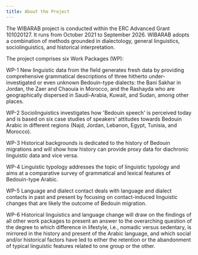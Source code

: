 ```yaml
---
title: About the Project
---
```


The WIBARAB project is conducted within the ERC Advanced Grant 101020127. It runs from October 2021
to September 2026. WIBARAB adopts a combination of methods grounded in dialectology, general
linguistics, sociolinguistics, and historical interpretation.

The project comprises six Work Packages (WP):

WP-1 New linguistic data from the field generates fresh data by providing comprehensive grammatical
descriptions of three hitherto under-investigated or even unknown Bedouin-type dialects: the Bani
Sakhar in Jordan, the Zaer and Chaouia in Morocco, and the Rashayda who are geographically dispersed
in Saudi-Arabia, Kuwait, and Sudan, among other places.

WP-2 Sociolinguistics investigates how 'Bedouin speech' is perceived today and is based on six case
studies of speakers' attitudes towards Bedouin Arabic in different regions (Najd, Jordan, Lebanon,
Egypt, Tunisia, and Morocco).

WP-3 Historical backgrounds is dedicated to the history of Bedouin migrations and will show how
history can provide proxy data for diachronic linguistic data and vice versa.

WP-4 Linguistic typology addresses the topic of linguistic typology and aims at a comparative survey
of grammatical and lexical features of Bedouin-type Arabic.

WP-5 Language and dialect contact deals with language and dialect contacts in past and present by
focusing on contact-induced linguistic changes that are likely the outcome of Bedouin migration.

WP-6 Historical linguistics and language change will draw on the findings of all other work packages
to present an answer to the overarching question of the degree to which difference in lifestyle,
i.e., nomadic versus sedentary, is mirrored in the history and present of the Arabic language, and
which social and/or historical factors have led to either the retention or the abandonment of
typical linguistic features related to one group or the other.
